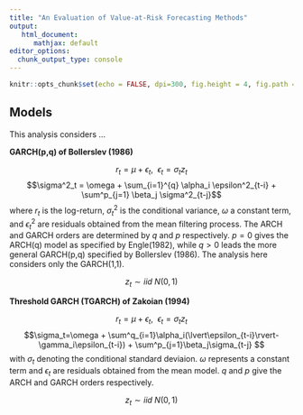 ```yaml
---
title: "An Evaluation of Value-at-Risk Forecasting Methods"
output: 
   html_document: 
      mathjax: default
editor_options: 
  chunk_output_type: console
---
```


```r
knitr::opts_chunk$set(echo = FALSE, dpi=300, fig.height = 4, fig.path = "plots/README/README-")

```


## Models

This analysis considers ...

**GARCH(p,q) of Bollerslev (1986)**

$$r_t = \mu + \epsilon_t ,\ \ \epsilon_t = \sigma_tz_t$$
$$\sigma^2_t = \omega + \sum_{i=1}^{q} \alpha_i \epsilon^2_{t-i} + \sum^p_{j=1} \beta_j \sigma^2_{t-j}$$
where $r_t$ is the log-return, $\sigma^2_t$ is the conditional variance, $\omega$ a constant term, and $\epsilon^2_t$ are residuals obtained from the mean filtering process. The ARCH and GARCH orders are determined by $q$ and $p$ respectively. $p = 0$ gives the ARCH(q) model as specified by Engle(1982), while $q > 0$ leads the more general GARCH(p,q) specified by Bollerslev (1986). The analysis here considers only the GARCH(1,1). 

$$z_t \sim iid \ N(0,1)$$

**Threshold GARCH (TGARCH) of Zakoian (1994)**

$$r_t = \mu + \epsilon_t ,\ \ \epsilon_t = \sigma_tz_t$$
$$\sigma_t=\omega + \sum^q_{i=1}\alpha_i(\lvert\epsilon_{t-i}\rvert-\gamma_i\epsilon_{t-i}) + \sum^p_{j=1}\beta_j\sigma_{t-j}  $$
with $\sigma_t$ denoting the conditional standard deviaion. $\omega$ represents a constant term and $\epsilon_t$ are residuals obtained from the mean model. $q$ and $p$ give the ARCH and GARCH orders respectively. 

$$z_t \sim iid \ N(0,1)$$





   
   
   
   
   
   
   
   
   
   
   